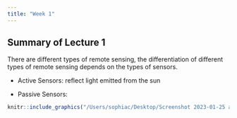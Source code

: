 ```yaml
---
title: "Week 1"
---
```


## Summary of Lecture 1

There are different types of remote sensing, the differentiation of different types of remote sensing depends on the types of sensors.

-   Active Sensors: reflect light emitted from the sun

-   Passive Sensors:

```r
knitr::include_graphics("/Users/sophiac/Desktop/Screenshot 2023-01-25 at 9.25.21 PM.png")

```

\
